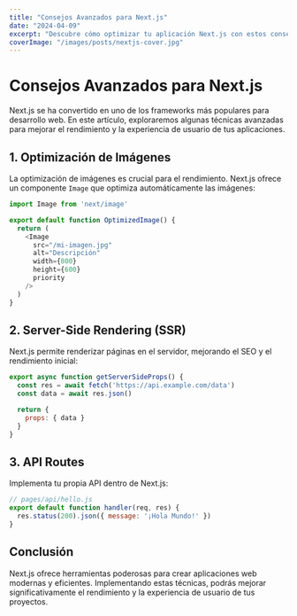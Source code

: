 ```yaml
---
title: "Consejos Avanzados para Next.js"
date: "2024-04-09"
excerpt: "Descubre cómo optimizar tu aplicación Next.js con estos consejos avanzados de rendimiento y SEO."
coverImage: "/images/posts/nextjs-cover.jpg"
---
```


# Consejos Avanzados para Next.js

Next.js se ha convertido en uno de los frameworks más populares para desarrollo web. En este artículo, exploraremos algunas técnicas avanzadas para mejorar el rendimiento y la experiencia de usuario de tus aplicaciones.

## 1. Optimización de Imágenes

La optimización de imágenes es crucial para el rendimiento. Next.js ofrece un componente `Image` que optimiza automáticamente las imágenes:

```javascript
import Image from 'next/image'

export default function OptimizedImage() {
  return (
    <Image
      src="/mi-imagen.jpg"
      alt="Descripción"
      width={800}
      height={600}
      priority
    />
  )
}
```

## 2. Server-Side Rendering (SSR)

Next.js permite renderizar páginas en el servidor, mejorando el SEO y el rendimiento inicial:

```javascript
export async function getServerSideProps() {
  const res = await fetch('https://api.example.com/data')
  const data = await res.json()

  return {
    props: { data }
  }
}
```

## 3. API Routes

Implementa tu propia API dentro de Next.js:

```javascript
// pages/api/hello.js
export default function handler(req, res) {
  res.status(200).json({ message: '¡Hola Mundo!' })
}
```

## Conclusión

Next.js ofrece herramientas poderosas para crear aplicaciones web modernas y eficientes. Implementando estas técnicas, podrás mejorar significativamente el rendimiento y la experiencia de usuario de tus proyectos. 